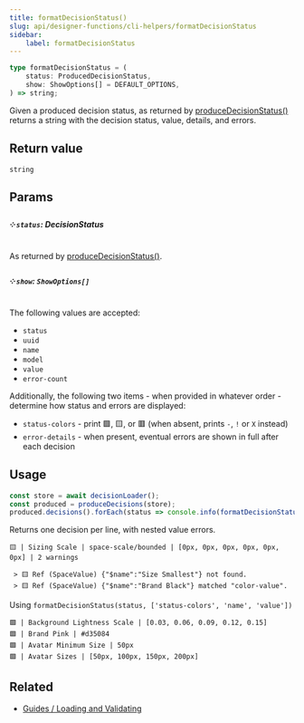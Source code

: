 ```yaml
---
title: formatDecisionStatus()
slug: api/designer-functions/cli-helpers/formatDecisionStatus
sidebar:
    label: formatDecisionStatus
---
```


```ts
type formatDecisionStatus = (
    status: ProducedDecisionStatus,
    show: ShowOptions[] = DEFAULT_OPTIONS,
) => string;
```

Given a produced decision status, as returned by
[produceDecisionStatus()](/api/designer-decisions/cli-helpers/produceDecisionStatus)
returns a string with the decision status, value, details, and errors.

## Return value

`string`

## Params

##### ༶ `status`: DecisionStatus

As returned by
[produceDecisionStatus()](/api/designer-decisions/cli-helpers/produceDecisionStatus).

##### ༶ `show`: `ShowOptions[]`

The following values are accepted:

-   `status`
-   `uuid`
-   `name`
-   `model`
-   `value`
-   `error-count`

Additionally, the following two items - when provided in whatever order - determine
how status and errors are displayed:

-   `status-colors` - print 🟩, 🟨, or 🟥 (when absent, prints `-`, `!` or `X` instead)
-   `error-details` - when present, eventual errors are shown in full after each decision

## Usage

```js
const store = await decisionLoader();
const produced = produceDecisions(store);
produced.decisions().forEach(status => console.info(formatDecisionStatus(status)));
```

Returns one decision per line, with nested value errors.

```
🟨 | Sizing Scale | space-scale/bounded | [0px, 0px, 0px, 0px, 0px, 0px] | 2 warnings

 > 🟨 Ref (SpaceValue) {"$name":"Size Smallest"} not found.
 > 🟨 Ref (SpaceValue) {"$name":"Brand Black"} matched "color-value".
```

Using `formatDecisionStatus(status, ['status-colors', 'name', 'value'])`

```
🟩 | Background Lightness Scale | [0.03, 0.06, 0.09, 0.12, 0.15]
🟩 | Brand Pink | #d35084
🟩 | Avatar Minimum Size | 50px
🟩 | Avatar Sizes | [50px, 100px, 150px, 200px]
```

## Related

-   [Guides / Loading and Validating](/guides/loading-and-validating-design-decisions/)
